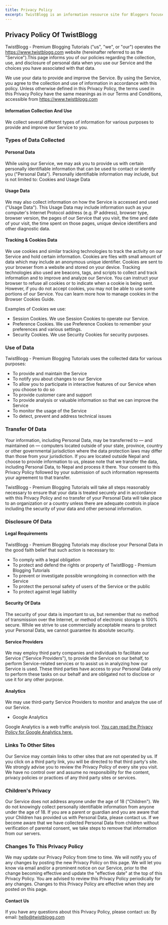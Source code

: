 ```yaml
---
title: Privacy Policy
excerpt: TwistBlogg is an information resource site for Bloggers focused on SEO, Blogging, Widgets, Themes and Guides related to Web Apps.
---
```


<Section py="8|12|16|24">
  <Container>

## Privacy Policy Of TwistBlogg  

TwistBlogg - Premium Blogging Tutorials ("us", "we", or "our") operates the https://www.twistblogg.com website (hereinafter referred to as the "Service").This page informs you of our policies regarding the collection, use, and disclosure of personal data when you use our Service and the choices you have associated with that data. 

We use your data to provide and improve the Service. By using the Service, you agree to the collection and use of information in accordance with this policy. Unless otherwise defined in this Privacy Policy, the terms used in this Privacy Policy have the same meanings as in our Terms and Conditions, accessible from https://www.twistblogg.com


#### Information Collection And Use

We collect several different types of information for various purposes to provide and improve our Service to you.


### Types of Data Collected


#### Personal Data  

While using our Service, we may ask you to provide us with certain personally identifiable information that can be used to contact or identify you ("Personal Data"). Personally identifiable information may include, but is not limited to:
Cookies and Usage Data

#### Usage Data   

We may also collect information on how the Service is accessed and used ("Usage Data"). This Usage Data may include information such as your computer's Internet Protocol address (e.g. IP address), browser type, browser version, the pages of our Service that you visit, the time and date of your visit, the time spent on those pages, unique device identifiers and other diagnostic data.

#### Tracking & Cookies Data   

We use cookies and similar tracking technologies to track the activity on our Service and hold certain information.
Cookies are files with small amount of data which may include an anonymous unique identifier. Cookies are sent to your browser from a website and stored on your device. Tracking technologies also used are beacons, tags, and scripts to collect and track information and to improve and analyze our Service.
You can instruct your browser to refuse all cookies or to indicate when a cookie is being sent. However, if you do not accept cookies, you may not be able to use some portions of our Service. You can learn more how to manage cookies in the Browser Cookies Guide.

Examples of Cookies we use:

- Session Cookies. We use Session Cookies to operate our Service.
- Preference Cookies. We use Preference Cookies to remember your preferences and various settings.
- Security Cookies. We use Security Cookies for security purposes.

### Use of Data  

TwistBlogg - Premium Blogging Tutorials uses the collected data for various purposes:

- To provide and maintain the Service
- To notify you about changes to our Service
- To allow you to participate in interactive features of our Service when you choose to do so
- To provide customer care and support
- To provide analysis or valuable information so that we can improve the Service
- To monitor the usage of the Service
- To detect, prevent and address technical issues

### Transfer Of Data  

Your information, including Personal Data, may be transferred to — and maintained on — computers located outside of your state, province, country or other governmental jurisdiction where the data protection laws may differ than those from your jurisdiction.
If you are located outside Nepal and choose to provide information to us, please note that we transfer the data, including Personal Data, to Nepal and process it there.
Your consent to this Privacy Policy followed by your submission of such information represents your agreement to that transfer.

TwistBlogg - Premium Blogging Tutorials will take all steps reasonably necessary to ensure that your data is treated securely and in accordance with this Privacy Policy and no transfer of your Personal Data will take place to an organization or a country unless there are adequate controls in place including the security of your data and other personal information.


### Disclosure Of Data  


#### Legal Requirements  

TwistBlogg - Premium Blogging Tutorials may disclose your Personal Data in the good faith belief that such action is necessary to:

- To comply with a legal obligation
- To protect and defend the rights or property of TwistBlogg - Premium Blogging Tutorials
- To prevent or investigate possible wrongdoing in connection with the Service
- To protect the personal safety of users of the Service or the public
- To protect against legal liability


#### Security Of Data

The security of your data is important to us, but remember that no method of transmission over the Internet, or method of electronic storage is 100% secure. While we strive to use commercially acceptable means to protect your Personal Data, we cannot guarantee its absolute security.


#### Service Providers

We may employ third party companies and individuals to facilitate our Service ("Service Providers"), to provide the Service on our behalf, to perform Service-related services or to assist us in analyzing how our Service is used.
These third parties have access to your Personal Data only to perform these tasks on our behalf and are obligated not to disclose or use it for any other purpose.


#### Analytics

We may use third-party Service Providers to monitor and analyze the use of our Service.

- Google Analytics

Google Analytics is a web traffic analysis tool. <A href="https://marketingplatform.google.com/about/analytics/terms/us/" target="_blank" rel="nofollow noopener noreferrer">You can read the Privacy Policy for Google Analytics here.</A>


### Links To Other Sites

Our Service may contain links to other sites that are not operated by us. If you click on a third party link, you will be directed to that third party's site. We strongly advise you to review the Privacy Policy of every site you visit.
We have no control over and assume no responsibility for the content, privacy policies or practices of any third party sites or services.


### Children's Privacy

Our Service does not address anyone under the age of 18 ("Children").
We do not knowingly collect personally identifiable information from anyone under the age of 18. If you are a parent or guardian and you are aware that your Children has provided us with Personal Data, please contact us. If we become aware that we have collected Personal Data from children without verification of parental consent, we take steps to remove that information from our servers.


### Changes To This Privacy Policy  

We may update our Privacy Policy from time to time. We will notify you of any changes by posting the new Privacy Policy on this page.
We will let you know via email and/or a prominent notice on our Service, prior to the change becoming effective and update the "effective date" at the top of this Privacy Policy.
You are advised to review this Privacy Policy periodically for any changes. Changes to this Privacy Policy are effective when they are posted on this page.


#### Contact Us  

If you have any questions about this Privacy Policy, please contact us:
By email: hello@twistblogg.com

</Container>
</Section>